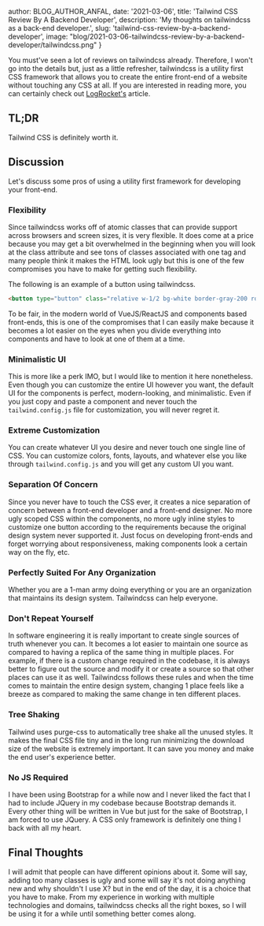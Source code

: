 
  author: BLOG_AUTHOR_ANFAL,
  date: '2021-03-06',
  title: 'Tailwind CSS Review By A Backend Developer',
  description: 'My thoughts on tailwindcss as a back-end developer.',
  slug: 'tailwind-css-review-by-a-backend-developer',
  image: "blog/2021-03-06-tailwindcss-review-by-a-backend-developer/tailwindcss.png"
}


<BlogImage src='blog/2021-03-06-tailwindcss-review-by-a-backend-developer/tailwindcss.png' alt="Tailwind CSS" />

You must've seen a lot of reviews on tailwindcss already. Therefore, I won't go into the details but, just as a little refresher, tailwindcss is a utility first CSS framework that allows you to create the entire front-end of a website without touching any CSS at all. If you are interested in reading more, you can certainly check out <a href="https://blog.logrocket.com/tailwind-css-is-it-tomorrows-bootstrap-ebe560f9d00b/" target="_blank">LogRocket's</a> article.

## TL;DR
Tailwind CSS is definitely worth it.

## Discussion
Let's discuss some pros of using a utility first framework for developing your front-end.

### Flexibility
Since tailwindcss works off of atomic classes that can provide support across browsers and screen sizes, it is very flexible. It does come at a price because you may get a bit overwhelmed in the beginning when you will look at the class attribute and see tons of classes associated with one tag and many people think it makes the HTML look ugly but this is one of the few compromises you have to make for getting such flexibility.

The following is an example of a button using tailwindcss.

```html
<button type="button" class="relative w-1/2 bg-white border-gray-200 rounded-md shadow-sm py-2 text-sm font-medium text-gray-700 whitespace-nowrap focus:outline-none focus:ring-2 focus:ring-indigo-500 focus:z-10 sm:w-auto sm:px-8">Test</button>
```

To be fair, in the modern world of VueJS/ReactJS and components based front-ends, this is one of the compromises that I can easily make
because it becomes a lot easier on the eyes when you divide everything into components and have to look at one of them at a time.

### Minimalistic UI
This is more like a perk IMO, but I would like to mention it here nonetheless. Even though you can customize the entire UI however you want, the default UI for the components is perfect, modern-looking, and minimalistic. Even if you just copy and paste a component and never touch the `tailwind.config.js` file for customization, you will never regret it.

### Extreme Customization
You can create whatever UI you desire and never touch one single line of CSS. You can customize colors, fonts, layouts, and whatever else you like through `tailwind.config.js` and you will get any custom UI you want.

### Separation Of Concern
Since you never have to touch the CSS ever, it creates a nice separation of concern between a front-end developer and a front-end designer. No more ugly scoped CSS within the components, no more ugly inline styles to customize one button according to the requirements because the original design system never supported it. Just focus on developing front-ends and forget worrying about responsiveness, making components look a certain way on the fly, etc.

### Perfectly Suited For Any Organization
Whether you are a 1-man army doing everything or you are an organization that maintains its design system. Tailwindcss can help everyone.

### Don't Repeat Yourself
In software engineering it is really important to create single sources of truth whenever you can. It becomes a lot easier to maintain one source as compared to having a replica of the same thing in multiple places. For example, if there is a custom change required in the codebase, it is always better to figure out the source and modify it or create a source so that other places can use it as well. Tailwindcss follows these rules and when the time comes to maintain the entire design system, changing 1 place feels like a breeze as compared to making the same change in ten different places.

### Tree Shaking
Tailwind uses purge-css to automatically tree shake all the unused styles. It makes the final CSS file tiny and in the long run minimizing the download size of the website is extremely important. It can save you money and make the end user's experience better.

### No JS Required
I have been using Bootstrap for a while now and I never liked the fact that I had to include JQuery in my codebase because Bootstrap demands it. Every other thing will be written in Vue but just for the sake of Bootstrap, I am forced to use JQuery. A CSS only framework is definitely one thing I back with all my heart.

## Final Thoughts
I will admit that people can have different opinions about it. Some will say, adding too many classes is ugly and some will say it's not doing anything new and why shouldn't I use X? but in the end of the day, it is a choice that you have to make. From my experience in working with multiple technologies and domains, tailwindcss checks all the right boxes, so I will be using it for a while until something better comes along.
